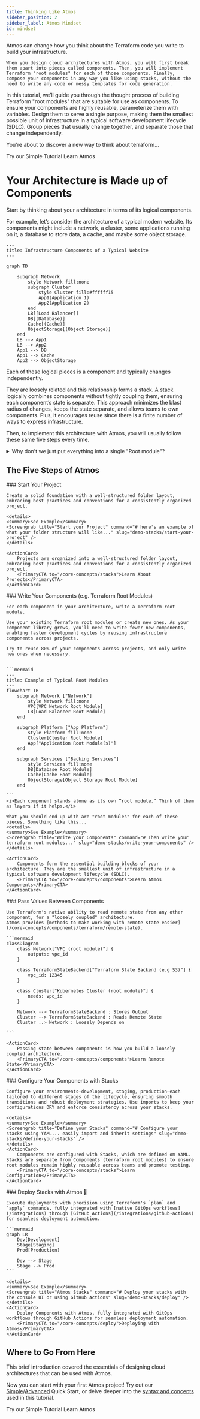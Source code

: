 ```yaml
---
title: Thinking Like Atmos
sidebar_position: 2
sidebar_label: Atmos Mindset
id: mindset
---
```


<Intro>
    Atmos can change how you think about the Terraform code you write to build your infrastructure.

    When you design cloud architectures with Atmos, you will first break them apart into pieces called components. Then, you will implement Terraform "root modules" for each of those components. Finally, compose your components in any way you like using stacks, without the need to write any code or messy templates for code generation.
</Intro>

In this tutorial, we’ll guide you through the thought process of building Terraform "root modules" that are suitable for use as components. To ensure your components are highly reusable, parameterize them with variables.
Design them to serve a single purpose, making them the smallest possible unit of infrastructure in a typical
software development lifecycle (SDLC). Group pieces that usually change together, and separate those that change independently.


You're about to discover a new way to think about terraform...

<Link
    to="/quick-start/simple"
    className="button button--lg button--primary">
    Try our Simple Tutorial
</Link>

<Link
    to="/core-concepts"
    className="button button--lg button--outline button--primary ml20">
    Learn Atmos
</Link>


<h1> Your Architecture is Made up of Components</h1>

Start by thinking about your architecture in terms of its logical components.

For example, let’s consider the architecture of a typical modern website. Its components might include a network, a cluster, some applications running on it, a database to store data, a cache, and maybe some object storage.

```mermaid
---
title: Infrastructure Components of a Typical Website
---

graph TD

    subgraph Network
        style Network fill:none
        subgraph Cluster
            style Cluster fill:#ffffff15
            App1(Application 1)
            App2(Application 2)
        end
        LB[[Load Balancer]]
        DB[(Database)]
        Cache[(Cache)]
        ObjectStorage[(Object Storage)]
    end
    LB --> App1
    LB --> App2
    App1 --> DB
    App1 --> Cache
    App2 --> ObjectStorage
```

Each of these logical pieces is a component and typically changes independently.

They are loosely related and this relationship forms a stack. A stack logically combines components without tightly coupling them,
ensuring each component’s state is separate. This approach minimizes the blast radius of changes, keeps the state separate, and
allows teams to own components. Plus, it encourages reuse since there is a finite number of ways to express infrastructure.

Then, to implement this architecture with Atmos, you will usually follow these same five steps every time.

<details>
<summary>Why don't we just put everything into a single "Root module"?</summary>

The goal should be to build a loosely coupled [service-oriented architecture (SOA)](https://en.wikipedia.org/wiki/Service-oriented_architecture). Like with modern app design, we should avoid monolithic infrastructure code. Decoupling our infrastructure into [components](/core-concepts/components) ensures resilience and maintainability.

When we place all the infrastructure into a single "root module," we end up with a [Terralith](/terms/terralith), which is roughly [Stage-2 of the Terraform maturity path](/introduction/why-atmos/stage-2). All your eggs are in one basket.

- Massive blast radius for every change
- Brittle and prolonged plan/apply cycles
- All your state is in one place

Large root modules are less reusable across teams due to varying requirements, resulting in many specialized root modules without significant benefits. As these root modules grow, they become increasingly time-consuming to plan and apply. This can even lead to hitting cloud provider rate limits, rendering your infrastructure code undeployable.
</details>

## The Five Steps of Atmos

<Step>
    ### <StepNumber/> Start Your Project

    Create a solid foundation with a well-structured folder layout, embracing best practices and conventions for a consistently organized project.

    <details>
    <summary>See Example</summary>
    <Screengrab title="Start your Project" command="# here's an example of what your folder structure will like..." slug="demo-stacks/start-your-project" />
    </details>

    <ActionCard>
        Projects are organized into a well-structured folder layout, embracing best practices and conventions for a consistently organized project.
        <PrimaryCTA to="/core-concepts/stacks">Learn About Projects</PrimaryCTA>
    </ActionCard>

</Step>

<Step>
    ### <StepNumber/> Write Your Components (e.g. Terraform Root Modules)

    For each component in your architecture, write a Terraform root module.

    Use your existing Terraform root modules or create new ones. As your component library grows, you’ll need to write fewer new components, enabling faster development cycles by reusing infrastructure components across projects.

    Try to reuse 80% of your components across projects, and only write new ones when necessary.


    ```mermaid
    ---
    title: Example of Typical Root Modules
    ---
    flowchart TB
        subgraph Network ["Network"]
            style Network fill:none
            VPC[VPC Network Root Module]
            LB[Load Balancer Root Module]
        end

        subgraph Platform ["App Platform"]
            style Platform fill:none
            Cluster[Cluster Root Module]
            App["Application Root Module(s)"]
        end

        subgraph Services ["Backing Services"]
            style Services fill:none
            DB[Database Root Module]
            Cache[Cache Root Module]
            ObjectStorage[Object Storage Root Module]
        end

    ```
    <i>Each component stands alone as its own “root module.” Think of them as layers if it helps.</i>

    What you should end up with are "root modules" for each of these pieces. Something like this...
    <details>
    <summary>See Example</summary>
    <Screengrab title="Write your Components" command="# Then write your terraform root modules..." slug="demo-stacks/write-your-components" />
    </details>

    <ActionCard>
        Components form the essential building blocks of your architecture. They are the smallest unit of infrastructure in a typical software development lifecycle (SDLC).
        <PrimaryCTA to="/core-concepts/components">Learn Atmos Components</PrimaryCTA>
    </ActionCard>
</Step>

<Step>
    ### <StepNumber/> Pass Values Between Components

    Use Terraform's native ability to read remote state from any other component, for a "loosely coupled" architecture.
    Atmos provides [methods to make working with remote state easier](/core-concepts/components/terraform/remote-state).

    ```mermaid
    classDiagram
        class Network["VPC (root module)"] {
            outputs: vpc_id
        }

        class TerraformStateBackend["Terraform State Backend (e.g S3)"] {
            vpc_id: 12345
        }

        class Cluster["Kubernetes Cluster (root module)"] {
            needs: vpc_id
        }

        Network --> TerraformStateBackend : Stores Output
        Cluster --> TerraformStateBackend : Reads Remote State
        Cluster ..> Network : Loosely Depends on

    ```

    <ActionCard>
        Passing state between components is how you build a loosely coupled architecture.
        <PrimaryCTA to="/core-concepts/components">Learn Remote State</PrimaryCTA>
    </ActionCard>
</Step>

<Step>
    ### <StepNumber/> Configure Your Components with Stacks

    Configure your environments—development, staging, production—each tailored to different stages of the lifecycle, ensuring smooth transitions and robust deployment strategies. Use imports to keep your configurations DRY and enforce consistency across your stacks.

    <details>
    <summary>See Example</summary>
    <Screengrab title="Define your Stacks" command="# Configure your stacks using YAML... easily import and inherit settings" slug="demo-stacks/define-your-stacks" />
    </details>
    <ActionCard>
        Components are configured with Stacks, which are defined om YAML. Stacks are separate from Components (terraform root modules) to ensure root modules remain highly reusable across teams and promote testing.
        <PrimaryCTA to="/core-concepts/stacks">Learn Configuration</PrimaryCTA>
    </ActionCard>
</Step>

<Step>
    ### <StepNumber/> Deploy Stacks with Atmos 🚀

    Execute deployments with precision using Terraform's `plan` and `apply` commands, fully integrated with [native GitOps workflows](/integrations) through [GitHub Actions](/integrations/github-actions) for seamless deployment automation.

    ```mermaid
    graph LR
        Dev[Development]
        Stage[Staging]
        Prod[Production]

        Dev --> Stage
        Stage --> Prod
    ```

    <details>
    <summary>See Example</summary>
    <Screengrab title="Atmos Stacks" command="# Deploy your stacks with the console UI or using GitHub Actions" slug="demo-stacks/deploy" />
    </details>
    <ActionCard>
        Deploy Components with Atmos, fully integrated with GitOps workflows through GitHub Actions for seamless deployment automation.
        <PrimaryCTA to="/core-concepts/deploy">Deploying with Atmos</PrimaryCTA>
    </ActionCard>
</Step>

## Where to Go From Here

This brief introduction covered the essentials of designing cloud architectures that can be used with Atmos.

Now you can start with your first Atmos project! Try out our [Simple](/quick-start/simple)/[Advanced](/quick-start/advanced) Quick Start,
or delve deeper into the [syntax and concepts](/core-concepts) used in this tutorial.

<Link
    to="/quick-start/simple"
    className="button button--lg button--primary">
    Try our Simple Tutorial
</Link>

<Link
    to="/core-concepts"
    className="button button--lg button--outline button--primary ml20">
    Learn Atmos
</Link>
